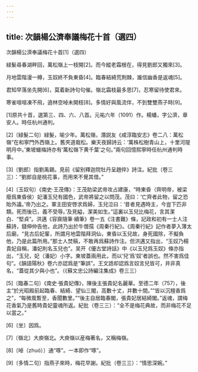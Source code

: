 ```yaml
---
---
---
```

title: 次韻楊公濟奉議梅花十首（選四）
---




次韻楊公濟奉議梅花十首[1]（選四）



緑髮尋春湖畔回，萬松嶺上一枝開[2]。而今縱老霜根在，得見劉郎又獨來[3]。

月地雲階漫一樽，玉奴終不負東昏[4]。臨春結綺荒荆棘，誰信幽香是返魂[5]。

君知早落坐先開[6]，莫着新詩句句催。嶺北霜枝最多思[7]，忍寒留待使君來。

寒雀喧喧凍不飛，遶林空啅未開枝[8]。多情好與風流伴，不到雙雙燕子時[9]。

[1]原共十首，選第三、四、六、八首。元祐六年（1091）作。楊蟠，字公濟，章安人。時任杭州通判。

[2]〔緑髮二句〕緑髮，喻少年。萬松嶺，潛説友《咸淳臨安志》卷二八：萬松嶺“在和寧門外西嶺上。舊夾道栽松。樂天夜歸詩云：‘萬株松樹青山上，十里河隄明月中。’東坡蠟梅詩亦有‘萬松嶺下黄千葉’之句。”兩句回憶熙寧時任杭州通判時事。

[3]〔劉郎〕指劉禹錫。見前《留别釋迦院牡丹呈趙倅》詩注。紀批（卷三三）：“劉郎自是桃花事，而用來不覺其借。”

[4]〔玉奴句〕《南史·王茂傳》：王茂助梁武帝攻占建康，“時東昏（齊明帝，被梁廢爲東昏侯）妃潘玉兒有國色，武帝將留之以問茂。茂曰：‘亡齊者此物，留之恐貽外議。’帝乃出之。軍主田安啓求爲婦，玉兒泣曰：‘昔者見遇時主，今豈下匹非類。死而後已，義不受辱。’及見縊，潔美如生。”這裏以玉兒比梅花，言其潔白、“堅貞”。洪邁《容齋隨筆·續筆》卷一五《注書難》條，記政和初有一士人注蘇詩，錢伸仲告他，此詩乃出於牛僧孺《周秦行紀》。《周秦行紀》記作者夢入薄太后廟，“見古后妃輩，所謂月地雲階拜洞仙，東昏以玉兒故，身死國除，不擬負他，乃是此篇所用。”那士人焚稿，不敢再爲蘇詩作注。但洪邁又指出，“玉奴乃楊貴妃自稱，潘妃則名玉兒也”。吴开《優古堂詩話》中《以玉兒爲玉奴》條亦指出，“玉兒，妃（潘妃）小字。東坡蓋兩用此，而以‘兒’爲‘奴’者誤也。然不害爲佳句”。《韻語陽秋》卷六亦認爲是“筆誤”。王文誥却認爲言奴言兒皆可，并非真名，“蓋從其少與小也”。（《蘇文忠公詩編注集成》卷三三）

[5]〔臨春二句〕《南史·張貴妃傳》，陳後主張貴妃名麗華。至德二年（757），後主“於光昭殿前起臨春、結綺、望仙三閣，高數十丈，并數十間。”“皆以沉檀香爲之”，“每微風暫至，香聞數里。”“後主自居臨春閣，張貴妃居結綺閣。”返魂，謂梅花香氣乃是舊時貴妃靈魂所返。紀批（卷三三）：“全不是梅花典故，而非梅花不足以當之。”

[6]〔坐〕因爲。

[7]〔嶺北〕大庾嶺北。大庾嶺以産梅著名，又稱梅嶺。

[8]〔啅（zhuó）〕通“啄”。一本即作“啄”。

[9]〔多情二句〕指燕子來時，梅花早謝。紀批（卷三三）：“情思深婉。”